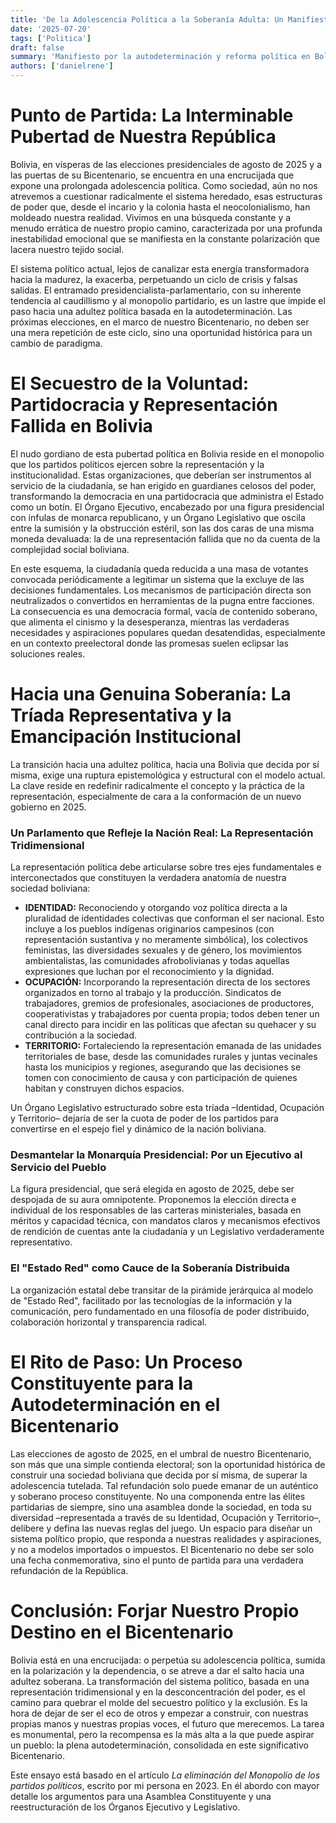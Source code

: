```yaml
---
title: 'De la Adolescencia Política a la Soberanía Adulta: Un Manifiesto por la Autodeterminación Boliviana'
date: '2025-07-20'
tags: ['Politica']
draft: false
summary: 'Manifiesto por la autodeterminación y reforma política en Bolivia rumbo al Bicentenario, proponiendo representación tridimensional y un proceso constituyente.'
authors: ['danielrene']
---
```


# Punto de Partida: La Interminable Pubertad de Nuestra República

Bolivia, en vísperas de las elecciones presidenciales de agosto de 2025 y a las puertas de su Bicentenario, se encuentra en una encrucijada que expone una prolongada adolescencia política. Como sociedad, aún no nos atrevemos a cuestionar radicalmente el sistema heredado, esas estructuras de poder que, desde el incario y la colonia hasta el neocolonialismo, han moldeado nuestra realidad. Vivimos en una búsqueda constante y a menudo errática de nuestro propio camino, caracterizada por una profunda inestabilidad emocional que se manifiesta en la constante polarización que lacera nuestro tejido social.

El sistema político actual, lejos de canalizar esta energía transformadora hacia la madurez, la exacerba, perpetuando un ciclo de crisis y falsas salidas. El entramado presidencialista-parlamentario, con su inherente tendencia al caudillismo y al monopolio partidario, es un lastre que impide el paso hacia una adultez política basada en la autodeterminación. Las próximas elecciones, en el marco de nuestro Bicentenario, no deben ser una mera repetición de este ciclo, sino una oportunidad histórica para un cambio de paradigma.

# El Secuestro de la Voluntad: Partidocracia y Representación Fallida en Bolivia

El nudo gordiano de esta pubertad política en Bolivia reside en el monopolio que los partidos políticos ejercen sobre la representación y la institucionalidad. Estas organizaciones, que deberían ser instrumentos al servicio de la ciudadanía, se han erigido en guardianes celosos del poder, transformando la democracia en una partidocracia que administra el Estado como un botín. El Órgano Ejecutivo, encabezado por una figura presidencial con ínfulas de monarca republicano, y un Órgano Legislativo que oscila entre la sumisión y la obstrucción estéril, son las dos caras de una misma moneda devaluada: la de una representación fallida que no da cuenta de la complejidad social boliviana.

En este esquema, la ciudadanía queda reducida a una masa de votantes convocada periódicamente a legitimar un sistema que la excluye de las decisiones fundamentales. Los mecanismos de participación directa son neutralizados o convertidos en herramientas de la pugna entre facciones. La consecuencia es una democracia formal, vacía de contenido soberano, que alimenta el cinismo y la desesperanza, mientras las verdaderas necesidades y aspiraciones populares quedan desatendidas, especialmente en un contexto preelectoral donde las promesas suelen eclipsar las soluciones reales.

# Hacia una Genuina Soberanía: La Tríada Representativa y la Emancipación Institucional

La transición hacia una adultez política, hacia una Bolivia que decida por sí misma, exige una ruptura epistemológica y estructural con el modelo actual. La clave reside en redefinir radicalmente el concepto y la práctica de la representación, especialmente de cara a la conformación de un nuevo gobierno en 2025.

### Un Parlamento que Refleje la Nación Real: La Representación Tridimensional

La representación política debe articularse sobre tres ejes fundamentales e interconectados que constituyen la verdadera anatomía de nuestra sociedad boliviana:

- **IDENTIDAD:** Reconociendo y otorgando voz política directa a la pluralidad de identidades colectivas que conforman el ser nacional. Esto incluye a los pueblos indígenas originarios campesinos (con representación sustantiva y no meramente simbólica), los colectivos feministas, las diversidades sexuales y de género, los movimientos ambientalistas, las comunidades afrobolivianas y todas aquellas expresiones que luchan por el reconocimiento y la dignidad.
- **OCUPACIÓN:** Incorporando la representación directa de los sectores organizados en torno al trabajo y la producción. Sindicatos de trabajadores, gremios de profesionales, asociaciones de productores, cooperativistas y trabajadores por cuenta propia; todos deben tener un canal directo para incidir en las políticas que afectan su quehacer y su contribución a la sociedad.
- **TERRITORIO:** Fortaleciendo la representación emanada de las unidades territoriales de base, desde las comunidades rurales y juntas vecinales hasta los municipios y regiones, asegurando que las decisiones se tomen con conocimiento de causa y con participación de quienes habitan y construyen dichos espacios.

Un Órgano Legislativo estructurado sobre esta tríada –Identidad, Ocupación y Territorio– dejaría de ser la cuota de poder de los partidos para convertirse en el espejo fiel y dinámico de la nación boliviana.

### Desmantelar la Monarquía Presidencial: Por un Ejecutivo al Servicio del Pueblo

La figura presidencial, que será elegida en agosto de 2025, debe ser despojada de su aura omnipotente. Proponemos la elección directa e individual de los responsables de las carteras ministeriales, basada en méritos y capacidad técnica, con mandatos claros y mecanismos efectivos de rendición de cuentas ante la ciudadanía y un Legislativo verdaderamente representativo.

### El "Estado Red" como Cauce de la Soberanía Distribuida

La organización estatal debe transitar de la pirámide jerárquica al modelo de "Estado Red", facilitado por las tecnologías de la información y la comunicación, pero fundamentado en una filosofía de poder distribuido, colaboración horizontal y transparencia radical.

# El Rito de Paso: Un Proceso Constituyente para la Autodeterminación en el Bicentenario

Las elecciones de agosto de 2025, en el umbral de nuestro Bicentenario, son más que una simple contienda electoral; son la oportunidad histórica de construir una sociedad boliviana que decida por sí misma, de superar la adolescencia tutelada. Tal refundación solo puede emanar de un auténtico y soberano proceso constituyente. No una componenda entre las élites partidarias de siempre, sino una asamblea donde la sociedad, en toda su diversidad –representada a través de su Identidad, Ocupación y Territorio–, delibere y defina las nuevas reglas del juego. Un espacio para diseñar un sistema político propio, que responda a nuestras realidades y aspiraciones, y no a modelos importados o impuestos. El Bicentenario no debe ser solo una fecha conmemorativa, sino el punto de partida para una verdadera refundación de la República.

# Conclusión: Forjar Nuestro Propio Destino en el Bicentenario

Bolivia está en una encrucijada: o perpetúa su adolescencia política, sumida en la polarización y la dependencia, o se atreve a dar el salto hacia una adultez soberana. La transformación del sistema político, basada en una representación tridimensional y en la desconcentración del poder, es el camino para quebrar el molde del secuestro político y la exclusión. Es la hora de dejar de ser el eco de otros y empezar a construir, con nuestras propias manos y nuestras propias voces, el futuro que merecemos. La tarea es monumental, pero la recompensa es la más alta a la que puede aspirar un pueblo: la plena autodeterminación, consolidada en este significativo Bicentenario.

Este ensayo está basado en el artículo _La eliminación del Monopolio de los partidos políticos_, escrito por mi persona en 2023. En él abordo con mayor detalle los argumentos para una Asamblea Constituyente y una reestructuración de los Órganos Ejecutivo y Legislativo.
